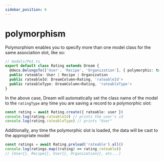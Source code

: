 ```yaml
---
sidebar_position: 6
---
```


# polymorphism

Polymorphism enables you to specify more than one model class for the same association slot, like so:

```ts
// models/Pet.ts
export default class Rating extends Dream {
  @deco.BelongsTo(['User', 'Recipe', 'Organization'], { polymorphic: true })
  public rateable: User | Recipe | Organization
  public rateableId: DreamColumn<Rating, 'rateableId'>
  public rateableType: DreamColumn<Rating, 'rateableType'>
}
```

In the above case, Dream will automatically set the class name of the model to the `ratingType` any time you are saving a record to a polymorphic slot:

```ts
const rating = await Rating.create({ rateable: user })
console.log(rating.rateableId) // prints the user's id
console.log(rating.rateableType) // prints "User"
```

Additionally, any time the polymorphic slot is loaded, the data will be cast to the appropriate model

```ts
const ratings = await Rating.preload('rateable').all()
console.log(ratings.map((rating) => rating.rateable))
// [User{}, Recipe{}, User{}, Organization{}, etc...]
```
